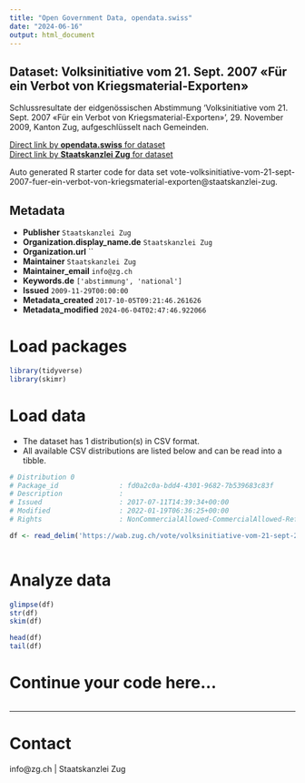```yaml
---
title: "Open Government Data, opendata.swiss"
date: "2024-06-16"
output: html_document
---
```


## Dataset: Volksinitiative vom 21. Sept. 2007 «Für ein Verbot von Kriegsmaterial-Exporten»

Schlussresultate der eidgenössischen Abstimmung 'Volksinitiative vom 21. Sept. 2007 «Für ein Verbot von Kriegsmaterial-Exporten» ', 29. November 2009, Kanton Zug, aufgeschlüsselt nach Gemeinden.

[Direct link by **opendata.swiss** for dataset](https://opendata.swiss/de/dataset/volksinitiative-vom-21-sept-2007-fur-ein-verbot-von-kriegsmaterial-exporten)<br>
[Direct link by **Staatskanzlei Zug** for dataset](https://wab.zug.ch/vote/volksinitiative-vom-21-sept-2007-fuer-ein-verbot-von-kriegsmaterial-exporten/data)

Auto generated R starter code for data set vote-volksinitiative-vom-21-sept-2007-fuer-ein-verbot-von-kriegsmaterial-exporten@staatskanzlei-zug.

## Metadata

- **Publisher** `Staatskanzlei Zug`
- **Organization.display_name.de** `Staatskanzlei Zug`
- **Organization.url** ``
- **Maintainer** `Staatskanzlei Zug`
- **Maintainer_email** `info@zg.ch`
- **Keywords.de** `['abstimmung', 'national']`
- **Issued** `2009-11-29T00:00:00`
- **Metadata_created** `2017-10-05T09:21:46.261626`
- **Metadata_modified** `2024-06-04T02:47:46.922066`


# Load packages

```r

library(tidyverse)
library(skimr)

```

# Load data

-   The dataset has 1 distribution(s) in CSV format.
-   All available CSV distributions are listed below and can be read into a tibble.

```r

# Distribution 0
# Package_id               : fd0a2c0a-bdd4-4301-9682-7b539683c83f
# Description              : 
# Issued                   : 2017-07-11T14:39:34+00:00
# Modified                 : 2022-01-19T06:36:25+00:00
# Rights                   : NonCommercialAllowed-CommercialAllowed-ReferenceRequired

df <- read_delim('https://wab.zug.ch/vote/volksinitiative-vom-21-sept-2007-fuer-ein-verbot-von-kriegsmaterial-exporten/data-csv')



```

# Analyze data

```r

glimpse(df)
str(df)
skim(df)

head(df)
tail(df)

```

# Continue your code here...

```r

```

------------------------------------------------------------------------

# Contact

info@zg.ch | Staatskanzlei Zug
